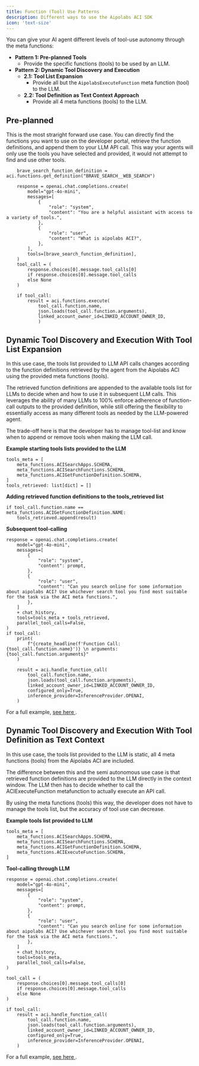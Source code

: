 ```yaml
---
title: Function (Tool) Use Patterns
description: Different ways to use the Aipolabs ACI SDK
icon: 'text-size'
---
```


You can give your AI agent different levels of tool-use autonomy through the meta functions:

- **Pattern 1: Pre-planned Tools**
    - Provide the specific functions (tools) to be used by an LLM.
- **Pattern 2: Dynamic Tool Discovery and Execution**
    - **2.1: Tool List Expansion**
        - Provide all but the `AipolabsExecuteFunction` meta function (tool) to the LLM.
    - **2.2: Tool Definition as Text Context Approach**
        - Provide all 4 meta functions (tools) to the LLM.

## Pre-planned

This is the most straright forward use case. You can directly find the functions you want to use on the developer portal, retrieve the function definitions, and append them to your LLM API call. This way your agents will only use the tools you have selected and provided, it would not attempt to find and use other tools.
```
    brave_search_function_definition = aci.functions.get_definition("BRAVE_SEARCH__WEB_SEARCH")

    response = openai.chat.completions.create(
        model="gpt-4o-mini",
        messages=[
            {
                "role": "system",
                "content": "You are a helpful assistant with access to a variety of tools.",
            },
            {
                "role": "user",
                "content": "What is aipolabs ACI?",
            },
        ],
        tools=[brave_search_function_definition],
    )
    tool_call = (
        response.choices[0].message.tool_calls[0]
        if response.choices[0].message.tool_calls
        else None
    )

    if tool_call:
        result = aci.functions.execute(
            tool_call.function.name,
            json.loads(tool_call.function.arguments),
            linked_account_owner_id=LINKED_ACCOUNT_OWNER_ID,
            )
```

## Dynamic Tool Discovery and Execution With Tool List Expansion

In this use case, the tools list provided to LLM API calls changes according to the function definitions retrieved by the agent from the Aipolabs ACI using the provided meta functions (tools).

The retrieved function definitions are appended to the available tools list for LLMs to decide when and how to use it in subsequent LLM calls. This leverages the ability of many LLMs to 100% enforce adherence of function-call outputs to the provided definition, while still offering the flexibility to essentially access as many different tools as needed by the LLM-powered agent.

The trade-off here is that the developer has to manage tool-list and know when to append or remove tools when making the LLM call.

**Example starting tools lists provided to the LLM**
```
tools_meta = [
    meta_functions.ACISearchApps.SCHEMA,
    meta_functions.ACISearchFunctions.SCHEMA,
    meta_functions.ACIGetFunctionDefinition.SCHEMA,
]
tools_retrieved: list[dict] = []
```

**Adding retrieved function definitions to the tools_retrieved list**
```
if tool_call.function.name == meta_functions.ACIGetFunctionDefinition.NAME:
    tools_retrieved.append(result)
```

**Subsequent tool-calling**
```
response = openai.chat.completions.create(
    model="gpt-4o-mini",
    messages=[
        {
            "role": "system",
            "content": prompt,
        },
        {
            "role": "user",
            "content": "Can you search online for some information about aipolabs ACI? Use whichever search tool you find most suitable for the task via the ACI meta functions.",
        },
    ]
    + chat_history,
    tools=tools_meta + tools_retrieved,
    parallel_tool_calls=False,
)
if tool_call:
    print(
        f"{create_headline(f'Function Call: {tool_call.function.name}')} \n arguments: {tool_call.function.arguments}"
    )

    result = aci.handle_function_call(
        tool_call.function.name,
        json.loads(tool_call.function.arguments),
        linked_account_owner_id=LINKED_ACCOUNT_OWNER_ID,
        configured_only=True,
        inference_provider=InferenceProvider.OPENAI,
    )
```

For a full example, [see here <Icon icon="up-right-from-square"/>](https://github.com/aipotheosis-labs/aci-agents/blob/main/examples/openai/agent_with_dynamic_tool_discovery_pattern_1.py).

## Dynamic Tool Discovery and Execution With Tool Definition as Text Context

In this use case, the tools list provided to the LLM is static, all 4 meta functions (tools) from the Aipolabs ACI are included.

The difference between this and the semi autonomous use case is that retrieved function definitions are provided to the LLM directly in the context window. The LLM then has to decide whether to call the ACIExecuteFunction metafunction to actually execute an API call.

By using the meta functions (tools) this way, the developer does not have to manage the tools list, but the accuracy of tool use can decrease.

**Example tools list provided to LLM**
```
tools_meta = [
    meta_functions.ACISearchApps.SCHEMA,
    meta_functions.ACISearchFunctions.SCHEMA,
    meta_functions.ACIGetFunctionDefinition.SCHEMA,
    meta_functions.ACIExecuteFunction.SCHEMA,
]
```

**Tool-calling through LLM**
```
response = openai.chat.completions.create(
    model="gpt-4o-mini",
    messages=[
        {
            "role": "system",
            "content": prompt,
        },
        {
            "role": "user",
            "content": "Can you search online for some information about aipolabs ACI? Use whichever search tool you find most suitable for the task via the ACI meta functions.",
        },
    ]
    + chat_history,
    tools=tools_meta,
    parallel_tool_calls=False,
)

tool_call = (
    response.choices[0].message.tool_calls[0]
    if response.choices[0].message.tool_calls
    else None
)

if tool_call:
    result = aci.handle_function_call(
        tool_call.function.name,
        json.loads(tool_call.function.arguments),
        linked_account_owner_id=LINKED_ACCOUNT_OWNER_ID,
        configured_only=True,
        inference_provider=InferenceProvider.OPENAI,
    )
```

For a full example, [see here <Icon icon="up-right-from-square"/>](https://github.com/aipotheosis-labs/aci-agents/blob/main/examples/openai/agent_with_dynamic_tool_discovery_pattern_2.py).